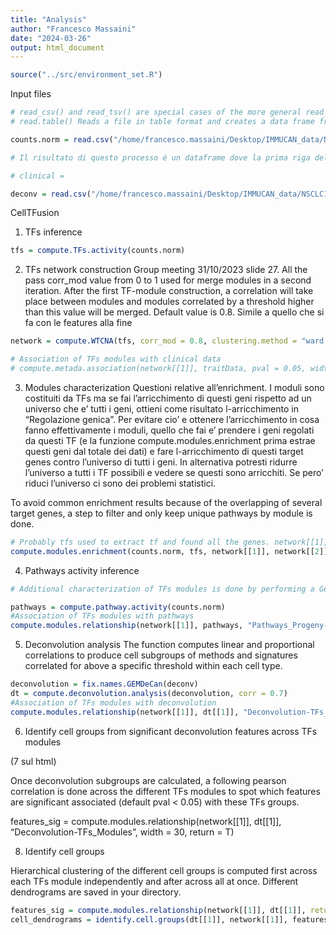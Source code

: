 ```yaml
---
title: "Analysis"
author: "Francesco Massaini"
date: "2024-03-26"
output: html_document
---
```


```r
source("../src/environment_set.R")
```

Input files
```r
# read_csv() and read_tsv() are special cases of the more general read_delim()
# read.table() Reads a file in table format and creates a data frame from it, with cases corresponding to lines and variables to fields in the file.

counts.norm = read.csv("/home/francesco.massaini/Desktop/IMMUCAN_data/NSCLC1/02_TPM/Mounim/NSCLC1_IMMUcan_tpm_080424.csv", row.names = 1)

# Il risultato di questo processo è un dataframe dove la prima riga del file originale diventa l'insieme dei nomi delle colonne, e i valori nella prima colonna del file diventano i nomi delle righe del dataframe, facilitando l'accesso e la manipolazione dei dati in analisi successive.

# clinical =

deconv = read.csv("/home/francesco.massaini/Desktop/IMMUCAN_data/NSCLC1/03_Deconvolution/Mounim/all_deconvolution_NSCLC1_IMMUcan_tpm_080424.csv", row.names = 1) 
```

CellTFusion

1. TFs inference
```r
tfs = compute.TFs.activity(counts.norm)
```

2. TFs network construction
Group meeting 31/10/2023 slide 27. All the pass
corr_mod value from 0 to 1 used for merge modules in a second
iteration. After the first TF-module construction, a correlation
will take place between modules and modules correlated by a
threshold higher than this value will be merged. Default value
is 0.8. Simile a quello che si fa con le features alla fine 
```r
network = compute.WTCNA(tfs, corr_mod = 0.8, clustering.method = "ward.D2") # Soft_Threshold file is in usr_projects/Results

# Association of TFs modules with clinical data
# compute.metada.association(network[[1]], traitData, pval = 0.05, width = 10) 
```

3. Modules characterization
Questioni relative all'enrichment. I moduli sono costituiti da TFs ma se fai l'arricchimento di questi geni rispetto ad un universo che e' tutti i geni, ottieni come risultato l-arricchimento in "Regolazione genica". 
Per evitare cio' e ottenere l'arricchimento in cosa fanno effettivamente i moduli, quello che fai e' prendere i geni regolati da questi TF (e la funzione compute.modules.enrichment prima estrae questi geni dal totale dei dati) e fare l-arricchimento di questi target genes contro l'universo di tutti i geni. 
In alternativa potresti ridurre l'universo a tutti i TF possibili e vedere se questi sono arricchiti. Se pero' riduci l'universo ci sono dei problemi statistici.

To avoid common enrichment results
because of the overlapping of several target genes, a step to filter and only keep unique pathways by
module is done.

```r
# Probably tfs used to extract tf and found all the genes. network[[1]] e' la matrice con tutti i moduli per i vari samples e network[[2]] e' una lista di caratteri che corrispondono a quale TF corrisponde a quele modulo
compute.modules.enrichment(counts.norm, tfs, network[[1]], network[[2]])
```

4. Pathways activity inference
```r


# Additional characterization of TFs modules is done by performing a Gene Set Variation Analysis (GSVA) using Progeny and Hallmarks signatures from MsigDB.

pathways = compute.pathway.activity(counts.norm)
#Association of TFs modules with pathways
compute.modules.relationship(network[[1]], pathways, "Pathways_Progeny-TFs_Modules", width = 15)
```

5. Deconvolution analysis
The function computes linear and proportional correlations to produce cell subgroups of methods and
signatures correlated for above a specific threshold within each cell type.
```r
deconvolution = fix.names.GEMDeCan(deconv)
dt = compute.deconvolution.analysis(deconvolution, corr = 0.7)
#Association of TFs modules with deconvolution 
compute.modules.relationship(network[[1]], dt[[1]], "Deconvolution-TFs_Modules", vertical = T, height = 30, width = 10, pval = 0.1)
```

6. Identify cell groups from significant deconvolution features across TFs modules

(7 sul html)

Once deconvolution subgroups are calculated, a following pearson correlation is done across the different TFs modules to spot which features are significant associated (default pval < 0.05) with these TFs groups.

features_sig = compute.modules.relationship(network[[1]], dt[[1]], "Deconvolution-TFs_Modules", width = 30, return = T)


8. Identify cell groups

Hierarchical clustering of the different cell groups is computed first across each TFs module independently and after across all at once. Different dendrograms are saved in your directory.


```r
features_sig = compute.modules.relationship(network[[1]], dt[[1]], return = T) # 7 html Ripetuto mi sa 
cell_dendrograms = identify.cell.groups(dt[[1]], network[[1]], features_sig, height = 20) # 8 html 
```